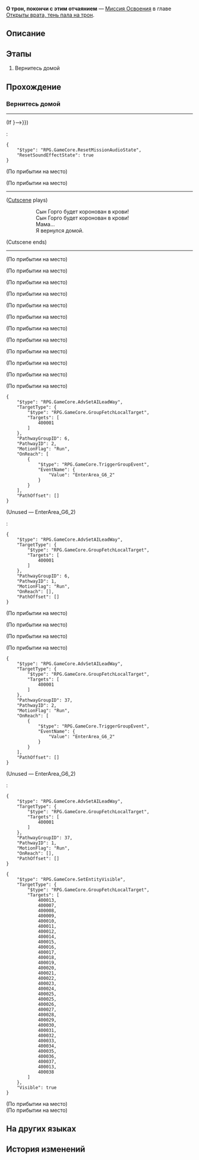 {{Дополнить|Диалоги.}}
{{Миссия Инфобокс
|id              = 1040212
|Название        = 
|Изображение     = Миссия Освоения О трон, покончи с этим отчаянием.png
|Тип             = Миссия Освоения
|События         = 
|Глава           = Открыты врата, тень пала на трон
|Условия         = 
|Персонажи       = Гефестион; Горго, мать Мидея; Леон; Мидей; Певкест; Первопроходец; Пертикас; Приятели; Птолемей
|СтартЛокация    = Дорога домой
|Мир             = Амфореус
|Локации         = Дорога домой
|Предыдущая      = 
|Следующая       = 
|Награды         = Опыт Освоения*600; Звёздный нефрит*80; Путеводитель путешественника*5; Очищенный эфир*5; Небесная амброзия*240; Кредиты*80 000
}}
'''О трон, покончи с этим отчаянием''' — [[Миссия Освоения]] в главе [[Открыты врата, тень пала на трон]].

==Описание==
{{Описание|<!--официальное описание из Перекрёстка судеб-->}}

==Этапы==
# Вернитесь домой

==Прохождение==
{{Дополнить}}


===Вернитесь домой===
{{Описание миссии|локация=Дорога домой|Я - бессмертный Мидеймос, последний принц, новоявленный бог раздора... Ныне я ступаю на путь возвращения, обагрённый кровью.}}
{{Диалог Начало}}
----
:{{tx}}
;(If {{cx}}{{subst:void|<!--{"$type":"RPG.GameCore.ByCompareFloorCustomFloatV2","Name":{"Value":"FCV_DayOrNight"},"CompareType":"Equal","CompareValue":{"FixedValue":{"Value":1}}}-->}})
:<pre>{
	"$type": "RPG.GameCore.ResetMissionAudioState",
	"ResetSoundEffectState": true
}</pre>
;(По прибытии на место)

;(По прибытии на место)
----
;([[#Gallery|Cutscene]] plays)
::Сын Горго будет коронован в крови!
::Сын Горго будет коронован в крови!
::Мама...
::Я вернулся домой.
;(Cutscene ends)
----

;(По прибытии на место)
<!--Unknown TalkSentence: 104033638-->
<!--Unknown TalkSentence: 104033639-->
;(По прибытии на место)

;(По прибытии на место)
:<!--2-second delay-->
<!--Unknown TalkSentence: 104028901-->

;(По прибытии на место)
<!--Unknown TalkSentence: 104033631-->
;(По прибытии на место)

;(По прибытии на место)
<!--Unknown TalkSentence: 104033634-->
;(По прибытии на место)

;(По прибытии на место)
<!--Unknown TalkSentence: 104033632-->
;(По прибытии на место)

;(По прибытии на место)
<!--Unknown TalkSentence: 104033633-->
;(По прибытии на место)

;(По прибытии на место)
<pre>{
	"$type": "RPG.GameCore.AdvSetAILeadWay",
	"TargetType": {
		"$type": "RPG.GameCore.GroupFetchLocalTarget",
		"Targets": [
			400001
		]
	},
	"PathwayGroupID": 6,
	"PathwayID": 2,
	"MotionFlag": "Run",
	"OnReach": [
		{
			"$type": "RPG.GameCore.TriggerGroupEvent",
			"EventName": {
				"Value": "EnterArea_G6_2"
			}
		}
	],
	"PathOffset": []
}</pre>
;(Unused &mdash; EnterArea_G6_2)
<!--Unknown TalkSentence: 104033635-->
:<pre>{
	"$type": "RPG.GameCore.AdvSetAILeadWay",
	"TargetType": {
		"$type": "RPG.GameCore.GroupFetchLocalTarget",
		"Targets": [
			400001
		]
	},
	"PathwayGroupID": 6,
	"PathwayID": 1,
	"MotionFlag": "Run",
	"OnReach": [],
	"PathOffset": []
}</pre>
;(По прибытии на место)

;(По прибытии на место)
<!--Unknown TalkSentence: 104033637-->
;(По прибытии на место)

;(По прибытии на место)
<pre>{
	"$type": "RPG.GameCore.AdvSetAILeadWay",
	"TargetType": {
		"$type": "RPG.GameCore.GroupFetchLocalTarget",
		"Targets": [
			400001
		]
	},
	"PathwayGroupID": 37,
	"PathwayID": 2,
	"MotionFlag": "Run",
	"OnReach": [
		{
			"$type": "RPG.GameCore.TriggerGroupEvent",
			"EventName": {
				"Value": "EnterArea_G6_2"
			}
		}
	],
	"PathOffset": []
}</pre>
;(Unused &mdash; EnterArea_G6_2)
<!--Unknown TalkSentence: 104033636-->
:<pre>{
	"$type": "RPG.GameCore.AdvSetAILeadWay",
	"TargetType": {
		"$type": "RPG.GameCore.GroupFetchLocalTarget",
		"Targets": [
			400001
		]
	},
	"PathwayGroupID": 37,
	"PathwayID": 1,
	"MotionFlag": "Run",
	"OnReach": [],
	"PathOffset": []
}</pre>
<pre>{
	"$type": "RPG.GameCore.SetEntityVisible",
	"TargetType": {
		"$type": "RPG.GameCore.GroupFetchLocalTarget",
		"Targets": [
			400013,
			400007,
			400008,
			400009,
			400010,
			400011,
			400012,
			400014,
			400015,
			400016,
			400017,
			400018,
			400019,
			400020,
			400021,
			400022,
			400023,
			400024,
			400025,
			400025,
			400026,
			400027,
			400028,
			400029,
			400030,
			400031,
			400032,
			400033,
			400034,
			400035,
			400036,
			400037,
			400013,
			400038
		]
	},
	"Visible": true
}</pre>
;(По прибытии на место)
;(По прибытии на место)
{{Диалог Конец}}

==На других языках==
{{На других языках
|en   = Throne, End Those Long Years Forlorn
|zhs  = 王座啊，终了那数载索寞
|zht  = 王座啊，終了那數載索寞
|ja   = 玉座よ、長年の孤独を終わらせよう
|ko   = 왕좌여, 그 수년에 걸친 적막은 끝이 났나니
|es   = Trono, tras tantos años de soledad
|fr   = Trône esseulé
|ru   = О трон, покончи с этим отчаянием
|th   = บัลลังก์เอ๋ย จงยุติความโดดเดี่ยวอันเนิ่นนาน
|vi   = Hỡi Ngai Vàng, Những Năm Tháng Cô Đơn Đã Qua
|de   = Thron, beende die jahrelange Verzweiflung
|id   = Takhta, Berakhir Sudah Tahun-Tahun Kesepian Itu
|pt   = Trono, Encerre Aqueles Longos Anos Perdidos
}}

==История изменений==
{{История изменений|3.1}}
